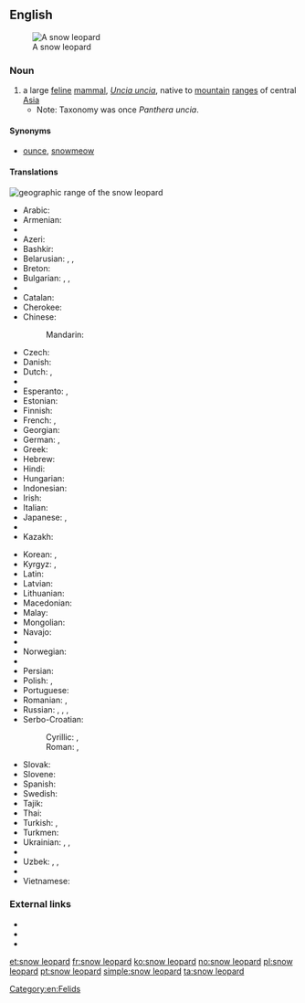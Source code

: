 ==English==
[[Image:Lightmatter snowleopard.jpg|thumb|A snow leopard]]

===Noun===
{{en-noun|head=[[snow]] [[leopard]]}}

# a large [[feline]] [[mammal]], ''[[Uncia uncia]]'', native to [[mountain]] [[range]]s of central [[Asia]]
#* Note: Taxonomy was once ''Panthera uncia''.

====Synonyms====
* [[ounce]], [[snowmeow]] {{qualifier|slang|chiefly Internet}}

====Translations====
{{rft}}
[[File:Snow leopard range.png|thumb|geographic range of the '''snow leopard''']]
{{trans-top|a large feline mammal, Uncia uncia}}
* Arabic: {{t|ar|نمر الثلوج|m|tr=nimr al-ṯulūj|sc=Arab}}
* Armenian: {{t|hy|ձյուն ընձառյուծ|tr=jyun ënjaṙyuç|sc=Armn}}
* {{trreq|as}}
* Azeri: {{t|az|qar bəbiri}}
* Bashkir: {{t|ba|барыс|tr=barıs|sc=Cyrl}}
* Belarusian: {{t|be|барс|m|tr=bars|sc=Cyrl}}, {{t|be|снежны барс|m|tr=snéžny bars|sc=Cyrl}}, {{t|be|снежны леапард|m|tr=snéžny leapárd|sc=Cyrl}}
* Breton: {{t|br|loupard an erc'h}}
* Bulgarian: {{t|bg|барс|m|tr=bars|sc=Cyrl}}, {{t|bg|снежен барс|m|tr=snéžen bars|sc=Cyrl}}, {{t|bg|снежен леопард|m|tr=snéžen leopárd|sc=Cyrl}}
* {{trreq|my}}
* Catalan: {{t|ca|lleopard de les neus|m}}
* Cherokee: {{t|chr|ᎤᎾᏥ ᏢᏓᏥ|tr=unatsi tlvdatsi|sc=Cher}}
* Chinese:
*: Mandarin: {{t+|cmn|雪豹|tr=xuěbào|sc=Hani}}
* Czech: {{t|cs|irbis|m}}
* Danish: {{t|da|sneleopard}}
* Dutch: {{t+|nl|sneeuwpanter|m}}, {{t|nl|sneeuwluipaard|m}}
* {{trreq|dz}}
* Esperanto: {{t|eo|uncio}}, {{t|eo|neĝleopardo}}
* Estonian: {{t|et|lumeleopard}}
* Finnish: {{t+|fi|lumileopardi}}
* French: {{t+|fr|léopard des neiges|m}}, {{t+|fr|once|f}}
* Georgian: {{t|ka|ირბისი|tr=irbisi}}
* German: {{t+|de|Schneeleopard|m}}, {{t|de|Irbis|m}}
* Greek: {{t|el|ίρβις|f|tr=írvis}}
* Hebrew: {{t|he|נמר שלג מצוי|m}}
* Hindi: {{t|hi|हिम तेन्दुआ|tr=him tēndu'ā|sc=Deva}}
* Hungarian: {{t|hu|hópárduc}}
* Indonesian: {{t|id|macan tutul salju}}
* Irish: {{t|ga|liopard sneachta|m}}
* Italian: {{t|it|leopardo delle nevi|m}}
* Japanese: {{t|ja|ユキヒョウ|tr=yukihyō}}, {{t|ja|雪豹|tr=ゆきひょう, yukihyō|sc=Jpan}}
* {{trreq|ks}}
* Kazakh: {{t|kk|барыс|tr=barıs|sc=Cyrl}}
{{trans-mid}}
* Korean: {{t|ko|설표|tr=seolpyo|sc=Kore}}, {{t|ko|눈표범|tr=nunpyobeom|sc=Kore}}
* Kyrgyz: {{t|ky|барс|tr=bars|sc=Cyrl}}, {{t|ky|илбирс|tr=ilbirs|sc=Cyrl}}
* Latin: {{t|la|uncia|f}}
* Latvian: {{t|lv|sniega leopards|m}}
* Lithuanian: {{t|lt|irbis|m}}
* Macedonian: {{t|mk|снежен леопард|m|tr=snéžen leopárd|sc=Cyrl}}
* Malay: {{t|ms|harimau dahan salji}}
* Mongolian: {{t|mn|ирвэс|tr=irves|sc=Cyrl}}
* Navajo: {{t|nv|náshdóíłgaii łikizhígíí}}
* {{trreq|ne}}
* Norwegian: {{t+|no|snøleopard}}
* {{trreq|ps}}
* Persian: {{t|fa|پلنگ برفی|tr=palang-e barfi|sc=fa-Arab}}
* Polish: {{t+|pl|pantera śnieżna|f}}, {{t|pl|irbis|m}}
* Portuguese: {{t+|pt|leopardo-das-neves|m}}
* Romanian: {{t+|ro|irbis|m}}, {{t+|ro|leopardul zăpezilor|m}}
* Russian: {{t+|ru|ирбис|m|tr=írbis}}, {{t|ru|снежный барс|m|tr=snéžnyj bars|sc=Cyrl}}, {{t|ru|снежный леопард|m|tr=snéžnyj leopárd|sc=Cyrl}}, {{t+|ru|барс|m|tr=bars|sc=Cyrl}}
* Serbo-Croatian:
*: Cyrillic: {{t|sh|снежни леопард|m}}, {{t|sh|сњежни леопард|m}}
*: Roman: {{t|sh|snežni leopard|m}}, {{t|sh|snježni leopard|m}}
* Slovak: {{t|sk|leopard snežný|m}}
* Slovene: {{t|sl|snežni leopard|m}}
* Spanish: {{t|es|leopardo de las nieves|m}}
* Swedish: {{t|sv|snöleopard|c}}
* Tajik: {{t|tg|паланги барфӣ|tr=palangi barfī|sc=Cyrl}}
* Thai: {{t+|th|เสือดาวหิมะ|tr=sĕua daao hìmá|sc=Thai}}
* Turkish: {{t|tr|kar leoparı}}, {{t|tr|kar parsı}}
* Turkmen: {{t+|tk|bars}}
* Ukrainian: {{t+|uk|барс|m|tr=bars|sc=Cyrl}}, {{t|uk|сніжний барс|m|tr=snížnyj bars|sc=Cyrl}}, {{t|uk|сніжний леопард|m|tr=snížnyj leopárd|sc=Cyrl}}
* {{trreq|ur}}
* Uzbek: {{t+|uz|bars}}, {{t|uz|ilvirs}}, {{t|uz|qoplon}}
* {{trreq|ug}}
* Vietnamese: {{t|vi|báo tuyết}}
{{trans-bottom}}

===External links===
* {{pedialite}}
* {{specieslite|Uncia uncia}}
* {{commonslite|Category:Uncia uncia}}

[[Category:en:Felids]]

[[et:snow leopard]]
[[fr:snow leopard]]
[[ko:snow leopard]]
[[no:snow leopard]]
[[pl:snow leopard]]
[[pt:snow leopard]]
[[simple:snow leopard]]
[[ta:snow leopard]]